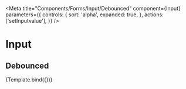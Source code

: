 


<Meta
  title="Components/Forms/Input/Debounced"
  component={Input}
  parameters={{
    controls: {
      sort: 'alpha',
      expanded: true,
    },
    actions: ['setInputvalue'],
  }}
/>

# Input

## Debounced

<Canvas>
  <Story
    name="Default"
    args={{
      size: 'lg',
      placeholder: 'Placeholder',
      isDisabled: false,
      isInvalid: false,
      autoFocus: false,
      debounce: true,
      setInputValue: action('setInputvalue'),
    }}
    argTypes={{
      size: {
        options: ['md', 'lg'],
        control: 'select',
      },
      isDisabled: {
        table: {
          disable: true,
        },
      },
      isInvalid: {
        table: {
          disable: true,
        },
      },
      autoFocus: {
        table: {
          disable: true,
        },
      },
    }}
  >
    {Template.bind({})}
  </Story>
</Canvas>

<ArgsTable story="Default" />

